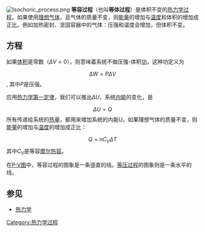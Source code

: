 {{NoteTA|G1=Physics}}
{{unreferenced|time=2010-09-08T02:45:47+00:00}}
{{熱力學}}
[[File:Isochoric_process.png|thumb]]
'''等容过程'''（也叫'''等体过程'''）是体积不变的[[热力学过程|热力学过程]]。如果使用[[理想气体|理想气体]]，且气体的质量不变，则[[能量|能量]]的增加与[[温度|温度]]和体积的增加成正比。例如加热密封、坚固容器中的气体：压强和温度会增加，但体积不变。

== 方程 ==

如果[[体积|体积]]是常数（<math>\Delta V = 0 </math>），则意味着系统不做压强-体积[[功|功]]，这种功定义为
:<math> \Delta W = P \Delta V </math>,
其中''P''是压强。

应用[[热力学第一定律|热力学第一定律]]，我们可以推出<math> \Delta U </math>，系统[[内能|内能]]的变化，是
:<math> \Delta U = Q </math>
所有传递给系统的[[热量|热量]]，都用来增加系统的内能''U''。如果理想气体的质量不变，则[[能量|能量]]的增加与[[温度|温度]]的增加成正比：
:<math> Q = n C_V \Delta T </math>
其中''C''<sub>V</sub>是等容[[摩尔热容|摩尔热容]]。

在[[P-V图|P-V图]]中，等容过程的图象是一条竖直的线。[[等压过程|等压过程]]的图象则是一条水平的线。

== 参见 ==
*[[热力学|热力学]]

[[Category:热力学过程|Category:热力学过程]]